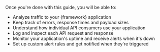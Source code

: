 Once you're done with this guide, you will be able to:

- Analyze traffic to your {framework} application
- Keep track of errors, response times and payload sizes
- Understand how individual API consumers use your application
- Log and inspect each API request and response
- Monitor your application's uptime and receive alerts when it's down
- Set up custom alert rules and get notified when they're triggered
